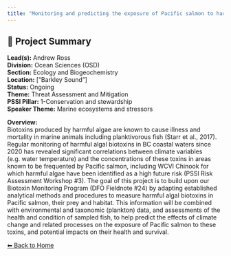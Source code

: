```yaml
---
title: "Monitoring and predicting the exposure of Pacific salmon to harmful algal biotoxins"
---
```


## 🧬 Project Summary

**Lead(s):** Andrew Ross  
**Division:** Ocean Sciences (OSD)  
**Section:** Ecology and Biogeochemistry  
**Location:** ["Barkley Sound"]  
**Status:** Ongoing  
**Theme:** Threat Assessment and Mitigation  
**PSSI Pillar:** 1-Conservation and stewardship  
**Speaker Theme:** Marine ecosystems and stressors  

**Overview:**  
Biotoxins produced by harmful algae are known to cause illness and mortality
in marine animals including planktivorous fish (Starr et al., 2017). Regular
monitoring of harmful algal biotoxins in BC coastal waters since 2020 has
revealed significant correlations between climate variables (e.g. water
temperature) and the concentrations of these toxins in areas known to be
frequented by Pacific salmon, including WCVI Chinook for which harmful algae
have been identified as a high future risk (PSSI Risk Assessment Workshop #3).
The goal of this project is to build upon our Biotoxin Monitoring Program (DFO
Fieldnote #24) by adapting established analytical methods and procedures to
measure harmful algal biotoxins in Pacific salmon, their prey and habitat.
This information will be combined with environmental and taxonomic (plankton)
data, and assessments of the health and condition of sampled fish, to help
predict the effects of climate change and related processes on the exposure of
Pacific salmon to these toxins, and potential impacts on their health and
survival.



[⬅ Back to Home](../index.qmd)
